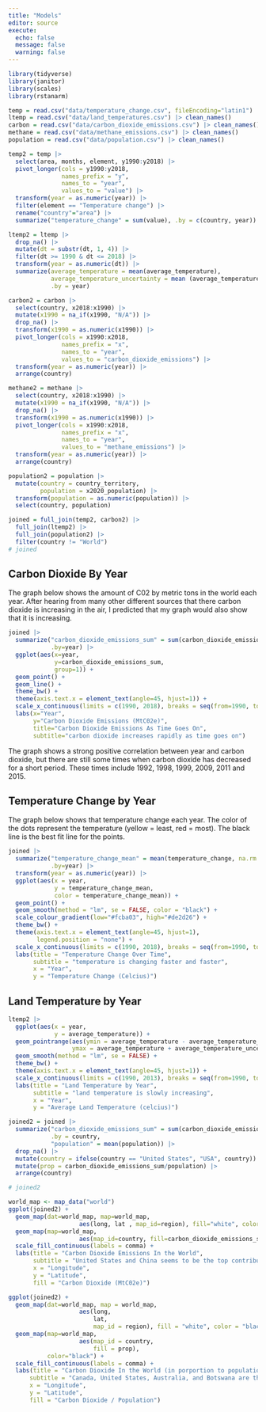 ```yaml
---
title: "Models"
editor: source
execute:
  echo: false
  message: false
  warning: false
---
```


``` r
library(tidyverse)
library(janitor)
library(scales)
library(rstanarm)
```

```r
temp = read.csv("data/temperature_change.csv", fileEncoding="latin1") |> clean_names()
ltemp = read.csv("data/land_temperatures.csv") |> clean_names()
carbon = read.csv("data/carbon_dioxide_emissions.csv") |> clean_names()
methane = read.csv("data/methane_emissions.csv") |> clean_names()
population = read.csv("data/population.csv") |> clean_names()
```

```r
temp2 = temp |>
  select(area, months, element, y1990:y2018) |>
  pivot_longer(cols = y1990:y2018,
               names_prefix = "y",
               names_to = "year",
               values_to = "value") |>
  transform(year = as.numeric(year)) |>
  filter(element == "Temperature change") |>
  rename("country"="area") |>
  summarize("temperature_change" = sum(value), .by = c(country, year))
```

```r
ltemp2 = ltemp |>
  drop_na() |>
  mutate(dt = substr(dt, 1, 4)) |>
  filter(dt >= 1990 & dt <= 2018) |>
  transform(year = as.numeric(dt)) |>
  summarize(average_temperature = mean(average_temperature),
            average_temperature_uncertainty = mean (average_temperature_uncertainty),
            .by = year)
```


```r
carbon2 = carbon |>
  select(country, x2018:x1990) |>
  mutate(x1990 = na_if(x1990, "N/A")) |>
  drop_na() |>
  transform(x1990 = as.numeric(x1990)) |>
  pivot_longer(cols = x1990:x2018,
               names_prefix = "x",
               names_to = "year",
               values_to = "carbon_dioxide_emissions") |>
  transform(year = as.numeric(year)) |>
  arrange(country)
```

```r
methane2 = methane |>
  select(country, x2018:x1990) |>
  mutate(x1990 = na_if(x1990, "N/A")) |>
  drop_na() |>
  transform(x1990 = as.numeric(x1990)) |>
  pivot_longer(cols = x1990:x2018,
               names_prefix = "x",
               names_to = "year",
               values_to = "methane_emissions") |>
  transform(year = as.numeric(year)) |>
  arrange(country)
```

``` r
population2 = population |>
  mutate(country = country_territory,
         population = x2020_population) |>
  transform(population = as.numeric(population)) |>
  select(country, population)
```

```r
joined = full_join(temp2, carbon2) |>
  full_join(ltemp2) |>
  full_join(population2) |>
  filter(country != "World")
# joined
```

## Carbon Dioxide By Year

The graph below shows the amount of C02 by metric tons in the world each year. After hearing from many other different sources that there carbon dioxide is increasing in the air, I predicted that my graph would also show that it is increasing. 

``` r
joined |>
  summarize("carbon_dioxide_emissions_sum" = sum(carbon_dioxide_emissions, na.rm = TRUE),
            .by=year) |>
  ggplot(aes(x=year,
             y=carbon_dioxide_emissions_sum,
             group=1)) +
  geom_point() +
  geom_line() +
  theme_bw() +
  theme(axis.text.x = element_text(angle=45, hjust=1)) +
  scale_x_continuous(limits = c(1990, 2018), breaks = seq(from=1990, to=2018, by=1)) +
  labs(x="Year",
       y="Carbon Dioxide Emissions (MtC02e)",
       title="Carbon Dioxide Emissions As Time Goes On",
       subtitle="carbon dioxide increases rapidly as time goes on")
```

The graph shows a strong positive correlation between year and carbon dioxide, but there are still some times when carbon dioxide has decreased for a short period. These times include 1992, 1998, 1999, 2009, 2011 and 2015. 

## Temperature Change by Year
The graph below shows that temperature change each year. The color of the dots represent the temperature (yellow = least, red = most). The black line is the best fit line for the points. 
```r
joined |>
  summarize("temperature_change_mean" = mean(temperature_change, na.rm = TRUE),
            .by=year) |>
  transform(year = as.numeric(year)) |>
  ggplot(aes(x = year,
             y = temperature_change_mean,
             color = temperature_change_mean)) +
  geom_point() +
  geom_smooth(method = "lm", se = FALSE, color = "black") +
  scale_colour_gradient(low="#fcba03", high="#de2d26") +
  theme_bw() +
  theme(axis.text.x = element_text(angle=45, hjust=1),
        legend.position = "none") +
  scale_x_continuous(limits = c(1990, 2018), breaks = seq(from=1990, to=2018, by=1)) +
  labs(title = "Temperature Change Over Time",
       subtitle = "temperature is changing faster and faster",
       x = "Year",
       y = "Temperature Change (Celcius)")
```

## Land Temperature by Year
```r
ltemp2 |>
  ggplot(aes(x = year,
             y = average_temperature)) +
  geom_pointrange(aes(ymin = average_temperature - average_temperature_uncertainty,
                  ymax = average_temperature + average_temperature_uncertainty)) +
  geom_smooth(method = "lm", se = FALSE) +
  theme_bw() +
  theme(axis.text.x = element_text(angle=45, hjust=1)) +
  scale_x_continuous(limits = c(1990, 2013), breaks = seq(from=1990, to=2013, by=1)) +
  labs(title = "Land Temperature by Year",
       subtitle = "land temperature is slowly increasing",
       x = "Year",
       y = "Average Land Temperature (celcius)")
```
```r
joined2 = joined |>
  summarize("carbon_dioxide_emissions_sum" = sum(carbon_dioxide_emissions),
            .by = country,
            "population" = mean(population)) |>
  drop_na() |>
  mutate(country = ifelse(country == "United States", "USA", country)) |>
  mutate(prop = carbon_dioxide_emissions_sum/population) |>
  arrange(country)

# joined2
```
``` r
world_map <- map_data("world")
ggplot(joined2) + 
  geom_map(dat=world_map, map=world_map, 
                    aes(long, lat , map_id=region), fill="white", color="black") +
  geom_map(map=world_map,
                    aes(map_id=country, fill=carbon_dioxide_emissions_sum), color="black") +
  scale_fill_continuous(labels = comma) +
  labs(title = "Carbon Dioxide Emissions In the World",
       subtitle = "United States and China seems to be the top contributers for carbon dioxide",
       x = "Longitude",
       y = "Latitude",
       fill = "Carbon Dioxide (MtC02e)")
```

```r
ggplot(joined2) + 
  geom_map(dat=world_map, map = world_map, 
                    aes(long,
                        lat,
                        map_id = region), fill = "white", color = "black") +
  geom_map(map=world_map,
                    aes(map_id = country,
                        fill = prop),
           color="black") +
  scale_fill_continuous(labels = comma) +
  labs(title = "Carbon Dioxide In the World (in porportion to population)",
      subtitle = "Canada, United States, Australia, and Botswana are the top contributers",
      x = "Longitude",
      y = "Latitude",
      fill = "Carbon Dioxide / Population")
```

